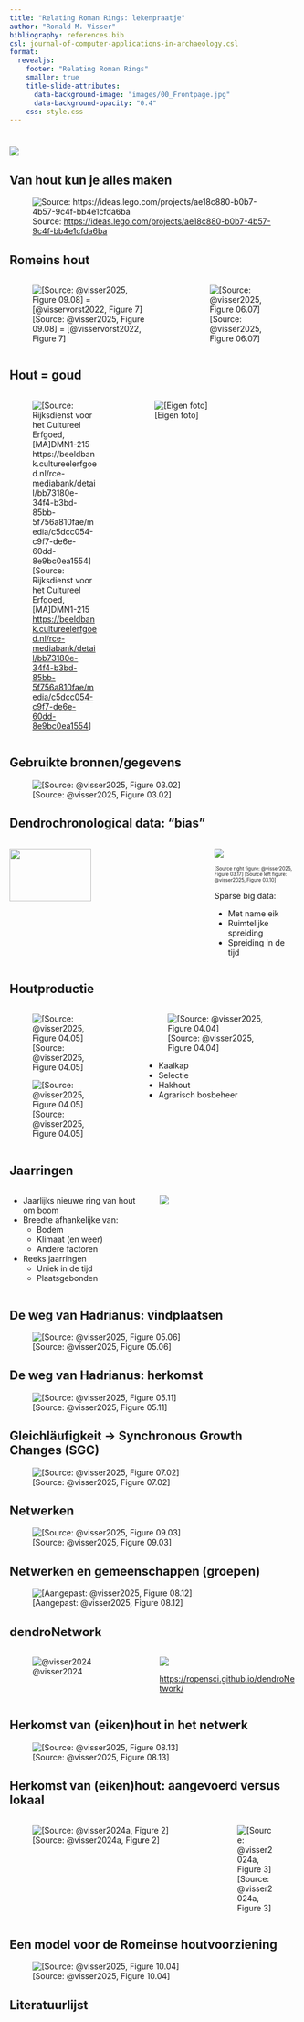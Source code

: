 ```yaml
---
title: "Relating Roman Rings: lekenpraatje"
author: "Ronald M. Visser"
bibliography: references.bib
csl: journal-of-computer-applications-in-archaeology.csl
format: 
  revealjs:
    footer: "Relating Roman Rings"
    smaller: true
    title-slide-attributes:
      data-background-image: "images/00_Frontpage.jpg"
      data-background-opacity: "0.4"
    css: style.css
---
```


# {}

![](images/00_Frontpage.jpg){fig-align="center"}

## Van hout kun je alles maken

![Source: <https://ideas.lego.com/projects/ae18c880-b0b7-4b57-9c4f-bb4e1cfda6ba>](images/lego_fort_hout.png){fig-align="center"}

## Romeins hout
::: columns
::: {.column width="60%"}
![[Source: @visser2025, Figure 09.08] = [@visservorst2022, Figure 7]](images/Figure_09.08_Zwammerdam_2_ZWS2_72-216_17.jpg)
:::
::: {.column width="40%"}
![[Source: @visser2025, Figure 06.07]](images/Figure_06.07_Post_ForumHadriani.JPG)
:::
:::

## Hout = goud
::: columns
::: {.column width="40%"}
![[Source: Rijksdienst voor het Cultureel Erfgoed, [MA]DMN1-215 <https://beeldbank.cultureelerfgoed.nl/rce-mediabank/detail/bb73180e-34f4-b3bd-85bb-5f756a810fae/media/c5dcc054-c9f7-de6e-60dd-8e9bc0ea1554>]](images/[MA]DMN1-215.jpg)
:::
::: {.column width="60%"}
![[Eigen foto]](images/IMAG4495.jpg)
:::
:::


## Gebruikte bronnen/gegevens

![[Source: @visser2025, Figure 03.02]](images/Figure_03.02_Data_sources.png){fig-align="center"}

## Dendrochronological data: "bias"

::: columns
::: {.column width="70%"}
![](images/Figure_03.10_Map_NumberOfSamples.png){width="65%" fig-align="center"}
:::

::: {.column width="30%"}
![](images/Figure_03.17_number_tree_rings_year.png)

::: {style="font-size: 60%;"}
[Source right figure: @visser2025, Figure 03.17] [Source left figure: @visser2025, Figure 03.10]
:::
Sparse big data:

- Met name eik
- Ruimtelijke spreiding
- Spreiding in de tijd
:::
:::

## Houtproductie

::: columns
::: {.column width="40%"}

![[Source: @visser2025, Figure 04.05]](images/Figure_04.02_ClearCutting_colour.jpg)

![[Source: @visser2025, Figure 04.05]](images/Figure_04.05_CoppicedOak_Laarsenberg(NL)_new.JPG)

:::
::: {.column width="50%"}

![[Source: @visser2025, Figure 04.04]](images/Figure_04.04_SaltuarAxes.png)

- Kaalkap
- Selectie
- Hakhout
- Agrarisch bosbeheer
:::
:::

## Jaarringen

::: columns
::: {.column width="50%"}
-   Jaarlijks nieuwe ring van hout om boom
-   Breedte afhankelijke van:
    -   Bodem
    -   Klimaat (en weer)
    -   Andere factoren
    
-   Reeks jaarringen
    -   Uniek in de tijd
    -   Plaatsgebonden
:::

::: {.column width="50%"}
![](images/treering_formation.png)
:::
:::

## De weg van Hadrianus: vindplaatsen

![[Source: @visser2025, Figure 05.06]](images/Figure_05.06_ROMLIMES_findlocations.png)

## De weg van Hadrianus: herkomst

![[Source: @visser2025, Figure 05.11]](images/Figure_05.11_Provenance_region_new.png)

## Gleichläufigkeit -> Synchronous Growth Changes (SGC)

![[Source: @visser2025, Figure 07.02]](images/Figure_07.02_ExplainGLK.png)

## Netwerken

![[Source: @visser2025, Figure 09.03]](images/Figure_09.03_NetworkExplain.png)

## Netwerken en gemeenschappen (groepen)

![[Aangepast: @visser2025, Figure 08.12]](images/Figure_08.12_Network_GN03_map_network.png)


## dendroNetwork

::: columns
::: {.column width="50%"}
![@visser2024](images/dendroNetwork_hexsticker.png)
:::
::: {.column width="50%"}
![](images/rOpenSci_icon_lettering_color.png)


<https://ropensci.github.io/dendroNetwork/>
:::
:::



## Herkomst van (eiken)hout in het netwerk

![[Source: @visser2025, Figure 08.13]](images/Figure_08.13_network_4_means_GN_legend_provenance.png)


## Herkomst van (eiken)hout: aangevoerd versus lokaal

::: columns
::: {.column width="70%"}
![[Source: @visser2024a, Figure 2]](images/Figure_2_Network_means_1_transported_with_legend.jpg)
:::
::: {.column width="30%"}
![[Source: @visser2024a, Figure 3]](images/Figure_3_transported_bar.jpg)
:::
:::

## Een model voor de Romeinse houtvoorziening

![[Source: @visser2025, Figure 10.04]](images/Figure_10.04_TimberEconomy_Models.png)



## Literatuurlijst

